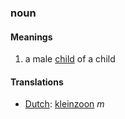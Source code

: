 ===noun===
====Meanings====
#a male [[child]] of a child
====Translations====
*[[Dutch]]: [[kleinzoon]] ''m''
